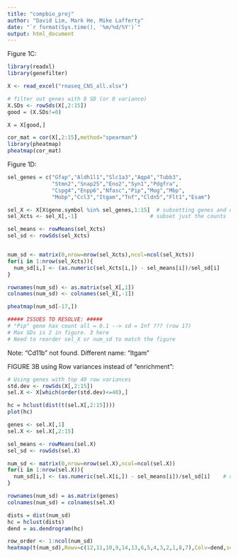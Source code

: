```yaml
---
title: "compbio_proj"
author: "David Lim, Mark He, Mike Lafferty"
date: "`r format(Sys.time(), '%m/%d/%Y')`"
output: html_document
---
```


Figure 1C:

```r
library(readxl)
library(genefilter)

X <- read_excel("rnaseq_CNS_all.xlsx")

# filter out genes with 0 SD (or 0 variance)
X.SDs <- rowSds(X[,2:15])
good = (X.SDs!=0)

X = X[good,]

```

```r
cor_mat = cor(X[,2:15],method="spearman")
library(pheatmap)
pheatmap(cor_mat)
```

Figure 1D:

```r
sel_genes = c("Gfap","Aldh1l1","Slc1a3","Aqp4","Tubb3",
              "Stmn2","Snap25","Eno2","Syn1","Pdgfra",
              "Cspg4","Enpp6","Nfasc","Pip","Mog","Mbp",
              "Mobp","Ccl3","Itgam","Tnf","Cldn5","Flt1","Esam")

sel_X <- X[X$gene.symbol %in% sel_genes,1:15]  # subsetting genes and omitting WB1,2,3
sel_Xcts <- sel_X[,-1]                       # subset just the counts

sel_means <- rowMeans(sel_Xcts)
sel_sd <- rowSds(sel_Xcts)


num_sd <- matrix(0,nrow=nrow(sel_Xcts),ncol=ncol(sel_Xcts))
for(i in 1:nrow(sel_Xcts)){
  num_sd[i,] <- (as.numeric(sel_Xcts[i,]) - sel_means[i])/sel_sd[i]    # calculate # of SD's away from rowMean
}

rownames(num_sd) <- as.matrix(sel_X[,1])
colnames(num_sd) <- colnames(sel_X[,-1])

pheatmap(num_sd[-17,])

##### ISSUES TO RESOLVE: #####
# "Pip" gene has count all = 0.1 --> sd = Inf ??? (row 17)
# Max SDs is 2 in figure. 3 here
# Need to reorder sel_X or num_sd to match the figure
```

Note: "Cd11b" not found. Different name: "Itgam"





FIGURE 3B using Row variances instead of "enrichment":
```r
# Using genes with top 40 row variances
std.dev <- rowSds(X[,2:15])
sel.X <- X[which(order(std.dev)<=40),]

hc = hclust(dist(t(sel.X[,2:15])))
plot(hc)
```

```r
genes <- sel.X[,1]
sel.X <- sel.X[,2:15]

sel_means <- rowMeans(sel.X)
sel_sd <- rowSds(sel.X)

num_sd <- matrix(0,nrow=nrow(sel.X),ncol=ncol(sel.X))
for(i in 1:nrow(sel.X)){
  num_sd[i,] <- (as.numeric(sel.X[i,]) - sel_means[i])/sel_sd[i]    # calculate # of SD's away from rowMean
}

rownames(num_sd) = as.matrix(genes)
colnames(num_sd) = colnames(sel.X)

dists = dist(num_sd)
hc = hclust(dists)
dend = as.dendrogram(hc)

row_order <- 1:ncol(num_sd)
heatmap(t(num_sd),Rowv=c(12,11,10,9,14,13,6,5,4,3,2,1,8,7),Colv=dend,scale="none")
```